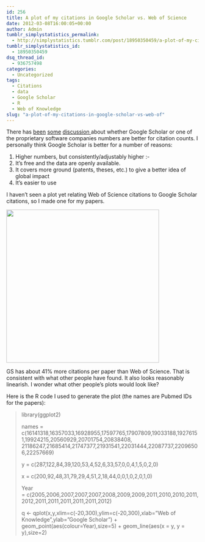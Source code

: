 ```yaml
---
id: 256
title: A plot of my citations in Google Scholar vs. Web of Science
date: 2012-03-08T16:00:05+00:00
author: Admin
tumblr_simplystatistics_permalink:
  - http://simplystatistics.tumblr.com/post/18950350459/a-plot-of-my-citations-in-google-scholar-vs-web-of
tumblr_simplystatistics_id:
  - 18950350459
dsq_thread_id:
  - 936757498
categories:
  - Uncategorized
tags:
  - Citations
  - data
  - Google Scholar
  - R
  - Web of Knowledge
slug: "a-plot-of-my-citations-in-google-scholar-vs-web-of"
---
```

There has <a href="http://www.functionalneurogenesis.com/blog/2012/02/google-scholar-vs-scopus-web-of-science/" target="_blank">been</a> <a href="http://www.nature.com/nature/journal/v483/n7387/full/483036c.html" target="_blank">some</a> <a href="http://www.nature.com/nature/journal/v483/n7387/full/483036d.html" target="_blank">discussion </a>about whether Google Scholar or one of the proprietary software companies numbers are better for citation counts. I personally think Google Scholar is better for a number of reasons:

  1. Higher numbers, but consistently/adjustably higher <img src="http://simplystatistics.org/wp-includes/images/smilies/simple-smile.png" alt=":-)" class="wp-smiley" style="height: 1em; max-height: 1em;" />
  2. It&#8217;s free and the data are openly available. 
  3. It covers more ground (patents, theses, etc.) to give a better idea of global impact
  4. It&#8217;s easier to use

I haven&#8217;t seen a plot yet relating Web of Science citations to Google Scholar citations, so I made one for my papers.

<img height="400" src="http://biostat.jhsph.edu/~jleek/citations.png" width="400" />

GS has about 41% more citations per paper than Web of Science. That is consistent with what other people have found. It also looks reasonably linearish. I wonder what other people&#8217;s plots would look like? 

Here is the R code I used to generate the plot (the names are Pubmed IDs for the papers):

> library(ggplot2)
> 
> names = c(16141318,16357033,16928955,17597765,17907809,19033188,19276151,19924215,20560929,20701754,20838408, 21186247,21685414,21747377,21931541,22031444,22087737,22096506,22257669) 
> 
> y = c(287,122,84,39,120,53,4,52,6,33,57,0,0,4,1,5,0,2,0)
> 
> x = c(200,92,48,31,79,29,4,51,2,18,44,0,0,1,0,2,0,1,0)
> 
> Year = c(2005,2006,2007,2007,2007,2008,2009,2009,2011,2010,2010,2011,2012,2011,2011,2011,2011,2011,2012)
> 
> <div>
>   <p>
>     q <- qplot(x,y,xlim=c(-20,300),ylim=c(-20,300),xlab=&#8221;Web of Knowledge&#8221;,ylab=&#8221;Google Scholar&#8221;) + geom_point(aes(colour=Year),size=5) + geom_line(aes(x = y, y = y),size=2)
>   </p>
> </div>
